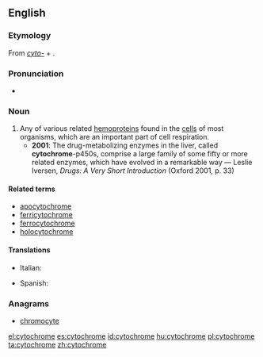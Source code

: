 ==English==
{{wikipedia}}

===Etymology===
From ''[[cyto-]]'' + {{etyl|grc|en}} {{term|χρῶμα||colour|tr=khrōma|lang=grc}}.

===Pronunciation===
* {{IPA|/ˈsaɪtəkɹəʊm/}}

===Noun===
{{en-noun}}

# Any of various related [[hemoprotein]]s found in the [[cells]] of most organisms, which are an important part of cell respiration.
#* '''2001''': The drug-metabolizing enzymes in the liver, called '''cytochrome'''-p450s, comprise a large family of some fifty or more related enzymes, which have evolved in a remarkable way — Leslie Iversen, ''Drugs: A Very Short Introduction'' (Oxford 2001, p. 33)

====Related terms====
* [[apocytochrome]]
* [[ferricytochrome]]
* [[ferrocytochrome]]
* [[holocytochrome]]

====Translations====
{{trans-top|hemoprotein compound}}
* Italian: {{t-|it|citocromo|m}}
{{trans-mid}}
* Spanish: {{t-|es|citocromo|m}}
{{trans-bottom}}

===Anagrams===
* [[chromocyte#English|chromocyte]]

[[el:cytochrome]]
[[es:cytochrome]]
[[id:cytochrome]]
[[hu:cytochrome]]
[[pl:cytochrome]]
[[ta:cytochrome]]
[[zh:cytochrome]]